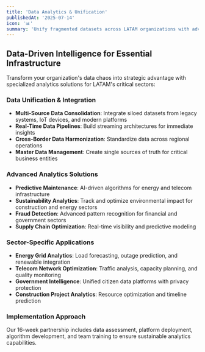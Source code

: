 ```yaml
---
title: 'Data Analytics & Unification'
publishedAt: '2025-07-14'
icon: '📊'
summary: 'Unify fragmented datasets across LATAM organizations with advanced algorithms for predictive insights, sustainability tracking, and real-time decision making in critical sectors.'
---
```


## Data-Driven Intelligence for Essential Infrastructure

Transform your organization's data chaos into strategic advantage with specialized analytics solutions for LATAM's critical sectors:

### Data Unification & Integration

- **Multi-Source Data Consolidation**: Integrate siloed datasets from legacy systems, IoT devices, and modern platforms
- **Real-Time Data Pipelines**: Build streaming architectures for immediate insights
- **Cross-Border Data Harmonization**: Standardize data across regional operations
- **Master Data Management**: Create single sources of truth for critical business entities

### Advanced Analytics Solutions

- **Predictive Maintenance**: AI-driven algorithms for energy and telecom infrastructure
- **Sustainability Analytics**: Track and optimize environmental impact for construction and energy sectors
- **Fraud Detection**: Advanced pattern recognition for financial and government sectors
- **Supply Chain Optimization**: Real-time visibility and predictive modeling

### Sector-Specific Applications

- **Energy Grid Analytics**: Load forecasting, outage prediction, and renewable integration
- **Telecom Network Optimization**: Traffic analysis, capacity planning, and quality monitoring
- **Government Intelligence**: Unified citizen data platforms with privacy protection
- **Construction Project Analytics**: Resource optimization and timeline prediction

### Implementation Approach

Our 16-week partnership includes data assessment, platform deployment, algorithm development, and team training to ensure sustainable analytics capabilities.